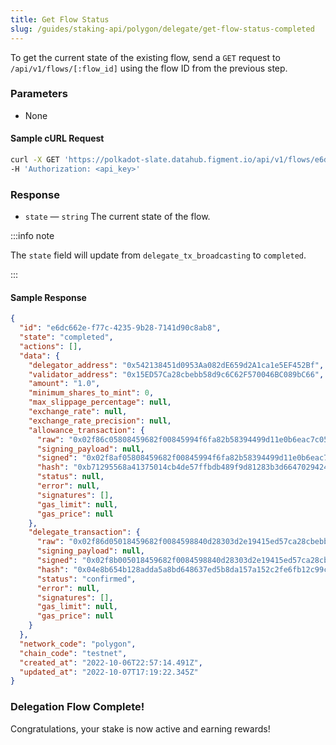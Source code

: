 ```yaml
---
title: Get Flow Status
slug: /guides/staking-api/polygon/delegate/get-flow-status-completed
---
```


To get the current state of the existing flow, send a `GET` request to `/api/v1/flows/[:flow_id]` using the flow ID from the previous step.

### Parameters

- None

#### Sample cURL Request

```bash
curl -X GET 'https://polkadot-slate.datahub.figment.io/api/v1/flows/e6dc662e-f77c-4235-9b28-7141d90c8ab8' \
-H 'Authorization: <api_key>'
```

### Response

- `state` &mdash; `string` The current state of the flow.

:::info note

The `state` field will update from `delegate_tx_broadcasting` to `completed`.

:::

#### Sample Response

```json {3}
{
  "id": "e6dc662e-f77c-4235-9b28-7141d90c8ab8",
  "state": "completed",
  "actions": [],
  "data": {
    "delegator_address": "0x542138451d0953Aa082dE659d2A1ca1e5EF452Bf",
    "validator_address": "0x15ED57Ca28cbebb58d9c6C62F570046BC089bC66",
    "amount": "1.0",
    "minimum_shares_to_mint": 0,
    "max_slippage_percentage": null,
    "exchange_rate": null,
    "exchange_rate_precision": null,
    "allowance_transaction": {
      "raw": "0x02f86c05808459682f00845994f6fa82b58394499d11e0b6eac7c0593d8fb292dcbbf815fb29ae80b844095ea7b300000000000000000000000000200ea4ee292e253e6ca07dba5edc07c8aa37a3ffffffffffffffffffffffffffffffffffffffffffffffffffffffffffffffffc0",
      "signing_payload": null,
      "signed": "0x02f8af05808459682f00845994f6fa82b58394499d11e0b6eac7c0593d8fb292dcbbf815fb29ae80b844095ea7b300000000000000000000000000200ea4ee292e253e6ca07dba5edc07c8aa37a3ffffffffffffffffffffffffffffffffffffffffffffffffffffffffffffffffc001a08019145182b704f15aca2a95242e25abfe9382dd74d0c15e88087978beb476b1a05b4c37b70e316c91e6a19738208e7eae6b79dd2c8ef62aa229f76548490c26b7",
      "hash": "0xb71295568a41375014cb4de57ffbdb489f9d81283b3d6647029424d72c176f6d",
      "status": null,
      "error": null,
      "signatures": [],
      "gas_limit": null,
      "gas_price": null
    },
    "delegate_transaction": {
      "raw": "0x02f86d05018459682f0084598840d28303d2e19415ed57ca28cbebb58d9c6c62f570046bc089bc6680b8446ab150710000000000000000000000000000000000000000000000000de0b6b3a76400000000000000000000000000000000000000000000000000000000000000000000c0",
      "signing_payload": null,
      "signed": "0x02f8b005018459682f0084598840d28303d2e19415ed57ca28cbebb58d9c6c62f570046bc089bc6680b8446ab150710000000000000000000000000000000000000000000000000de0b6b3a76400000000000000000000000000000000000000000000000000000000000000000000c001a0424cfeb222e8dda2207cfa4e3958e252c9d5b79af6ca9e356a9f736a1de31483a03d0d9acc2cec2dca7569bdfaaf29e598a61faf7ce488de658e9af354c0d21c1b",
      "hash": "0x04e8b654b128adda5a8bd648637ed5b8da157a152c2fe6fb12c99c8aa0811820",
      "status": "confirmed",
      "error": null,
      "signatures": [],
      "gas_limit": null,
      "gas_price": null
    }
  },
  "network_code": "polygon",
  "chain_code": "testnet",
  "created_at": "2022-10-06T22:57:14.491Z",
  "updated_at": "2022-10-07T17:19:22.345Z"
}
```

### Delegation Flow Complete!

Congratulations, your stake is now active and earning rewards!
